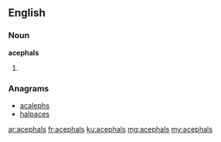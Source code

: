 ==English==

===Noun===
'''acephals'''

# {{plural of|acephal}}

===Anagrams===
* [[acalephs#English|acalephs]]
* [[halpaces#English|halpaces]]

[[ar:acephals]]
[[fr:acephals]]
[[ku:acephals]]
[[mg:acephals]]
[[my:acephals]]